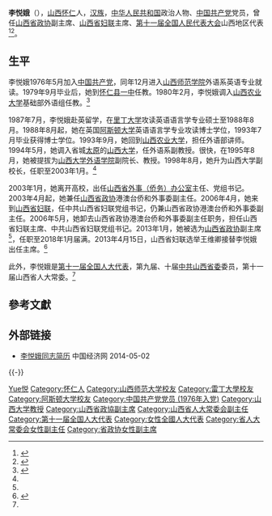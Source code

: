 '''李悦娥'''（{{bd|1958年|3月|}}），[[山西省|山西]][[怀仁县|怀仁]]人，[[汉族|汉族]]，[[中华人民共和国|中华人民共和国]]政治人物、[[中国共产党|中国共产党]]党员，曾任[[山西省政协|山西省政协]]副主席、[[山西省妇联|山西省妇联]]主席、[[第十一届全国人民代表大会|第十一届全国人民代表大会]]山西地区代表<ref>{{cite web|author=新华网|title=第十一届全国人大代表|url=http://news.xinhuanet.com/ziliao/2008-03/03/content_7708230.htm?node=36628|publisher=新华网|accessdate=2014-01-07|archive-date=2014-01-10|archive-url=https://web.archive.org/web/20140110211415/http://news.xinhuanet.com/ziliao/2008-03/03/content_7708230.htm?node=36628|dead-url=no}}</ref><ref>{{cite news|title=全国人大代表信息-李悦娥|url= http://210.82.31.1:8084/delegate/viewDelegate.action?dbid=110252|accessdate=2013-04-05|newspaper=全国人大网|archive-url=https://web.archive.org/web/20140107054335/http://www.npc.gov.cn/delegate/viewDelegate.action?dbid=110252|archive-date=2014-01-07|dead-url=yes}}</ref>。

== 生平 ==
李悦娥1976年5月加入[[中国共产党|中国共产党]]，同年12月进入[[山西师范学院|山西师范学院]]外语系英语专业就读。1979年9月毕业后，她到[[怀仁县一中|怀仁县一中]]任教。1980年2月，李悦娥调入[[山西农业大学|山西农业大学]]基础部外语组任教。<ref name="ce">{{cite news|title=山西新一届政协主席、副主席、秘书长简历(主席薛延忠)|url=http://district.ce.cn/newarea/sddy/201301/29/t20130129_24073900_7.shtml|accessdate=2018-01-30|work=中国经济网综合|date=2013-01-29|archive-date=2019-09-19|archive-url=https://web.archive.org/web/20190919065018/http://district.ce.cn/newarea/sddy/201301/29/t20130129_24073900_7.shtml|dead-url=no}}</ref>

1987年7月，李悦娥赴英留学，在[[里丁大学|里丁大学]]攻读英语语言学专业硕士至1988年8月。1988年8月起，她在英国[[阿斯顿大学|阿斯顿大学]]英语语言学专业攻读博士学位，1993年7月毕业获得博士学位。1993年9月，她回到[[山西农业大学|山西农业大学]]，担任外语部讲师。1994年5月，她调入省城[[太原|太原]]的[[山西大学|山西大学]]，任外语系副教授。很快，在1995年8月，她被提拔为[[山西大学外语学院|山西大学外语学院]]副院长、教授。1998年8月，她升为山西大学副校长，任职至2003年1月。<ref name="ce" />

2003年1月，她离开高校，出任[[山西省外事（侨务）办公室|山西省外事（侨务）办公室]]主任、党组书记。2003年4月起，她兼任[[山西省政协|山西省政协]]港澳台侨和外事委副主任。2006年4月，她来到[[山西省妇联|山西省妇联]]，任中共山西省妇联党组书记，仍兼山西省政协港澳台侨和外事委副主任。2006年5月，她卸去山西省政协港澳台侨和外事委副主任职务，担任山西省妇联主席、中共山西省妇联党组书记。2013年1月，她被选为[[山西省政协|山西省政协]]副主席<ref name="ce" />，任职至2018年1月届满。2013年4月15日，山西省妇联选举王维卿接替李悦娥出任主席。<ref>{{cite news|title=第十届山西省妇联领导|url=http://www.banbiantian.org.cn/a/zoujinfulian/lijielingdao/2014/0528/2774.html|accessdate=2018-01-30|work=山西妇女网|date=2014-05-28|archive-url=https://web.archive.org/web/20180130204522/http://www.banbiantian.org.cn/a/zoujinfulian/lijielingdao/2014/0528/2774.html|archive-date=2018-01-30|dead-url=yes}}</ref>

此外，李悦娥是[[第十一届全国人大代表|第十一届全国人大代表]]，第九届、十届[[中共山西省委|中共山西省委]]委员，第十一届山西省人大常委。<ref name="ce" />

== 參考文獻 ==
{{reflist}}

== 外部链接 ==
* [http://district.ce.cn/newarea/sddy/201301/29/t20130129_24073900_7.shtml 李悦娥同志简历] {{Wayback|url=http://district.ce.cn/newarea/sddy/201301/29/t20130129_24073900_7.shtml |date=20190919065018 }} 中国经济网 2014-05-02
{{-}}
{{start box}}
{{s-civ}}
{{s-before|[[梁豫秦|梁豫秦]]}}
{{s-title|[[山西省妇女联合会|山西省妇女联合会]]主席|2006年5月—2013年4月}}
{{s-after|[[王维卿|王维卿]]}}
{{end box}}

{{山西省领导人}}
{{中华全国妇女联合会第十届执行委员会}}

{{Authority control}}
{{DEFAULTSORT:Li Yuee}}
[[Category:李姓|Yue悦]]
[[Category:怀仁人|Category:怀仁人]]
[[Category:山西师范大学校友|Category:山西师范大学校友]]
[[Category:雷丁大學校友|Category:雷丁大學校友]]
[[Category:阿斯顿大学校友|Category:阿斯顿大学校友]]
[[Category:中国共产党党员_(1976年入党)|Category:中国共产党党员 (1976年入党)]]
[[Category:山西大学教授|Category:山西大学教授]]
[[Category:山西省政協副主席|Category:山西省政協副主席]]
[[Category:山西省人大常委会副主任|Category:山西省人大常委会副主任]]
[[Category:第十一届全国人大代表|Category:第十一届全国人大代表]]
[[Category:女性全國人大代表|Category:女性全國人大代表]]
[[Category:省人大常委会女性副主任|Category:省人大常委会女性副主任]]
[[Category:省政协女性副主席|Category:省政协女性副主席]]